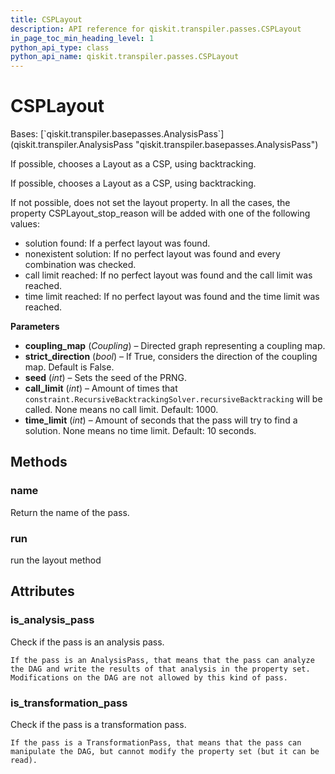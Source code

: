 ```yaml
---
title: CSPLayout
description: API reference for qiskit.transpiler.passes.CSPLayout
in_page_toc_min_heading_level: 1
python_api_type: class
python_api_name: qiskit.transpiler.passes.CSPLayout
---
```


# CSPLayout

<Class id="qiskit.transpiler.passes.CSPLayout" isDedicatedPage={true} github="https://github.com/qiskit/qiskit/tree/stable/0.22/qiskit/transpiler/passes/layout/csp_layout.py" signature="CSPLayout(*args, **kwargs)">
  Bases: [`qiskit.transpiler.basepasses.AnalysisPass`](qiskit.transpiler.AnalysisPass "qiskit.transpiler.basepasses.AnalysisPass")

  If possible, chooses a Layout as a CSP, using backtracking.

  If possible, chooses a Layout as a CSP, using backtracking.

  If not possible, does not set the layout property. In all the cases, the property CSPLayout\_stop\_reason will be added with one of the following values:

  *   solution found: If a perfect layout was found.
  *   nonexistent solution: If no perfect layout was found and every combination was checked.
  *   call limit reached: If no perfect layout was found and the call limit was reached.
  *   time limit reached: If no perfect layout was found and the time limit was reached.

  **Parameters**

  *   **coupling\_map** (*Coupling*) – Directed graph representing a coupling map.
  *   **strict\_direction** (*bool*) – If True, considers the direction of the coupling map. Default is False.
  *   **seed** (*int*) – Sets the seed of the PRNG.
  *   **call\_limit** (*int*) – Amount of times that `constraint.RecursiveBacktrackingSolver.recursiveBacktracking` will be called. None means no call limit. Default: 1000.
  *   **time\_limit** (*int*) – Amount of seconds that the pass will try to find a solution. None means no time limit. Default: 10 seconds.

  ## Methods

  ### name

  <Function id="qiskit.transpiler.passes.CSPLayout.name" signature="CSPLayout.name()">
    Return the name of the pass.
  </Function>

  ### run

  <Function id="qiskit.transpiler.passes.CSPLayout.run" signature="CSPLayout.run(dag)">
    run the layout method
  </Function>

  ## Attributes

  ### is\_analysis\_pass

  <Attribute id="qiskit.transpiler.passes.CSPLayout.is_analysis_pass">
    Check if the pass is an analysis pass.

    If the pass is an AnalysisPass, that means that the pass can analyze the DAG and write the results of that analysis in the property set. Modifications on the DAG are not allowed by this kind of pass.
  </Attribute>

  ### is\_transformation\_pass

  <Attribute id="qiskit.transpiler.passes.CSPLayout.is_transformation_pass">
    Check if the pass is a transformation pass.

    If the pass is a TransformationPass, that means that the pass can manipulate the DAG, but cannot modify the property set (but it can be read).
  </Attribute>
</Class>


